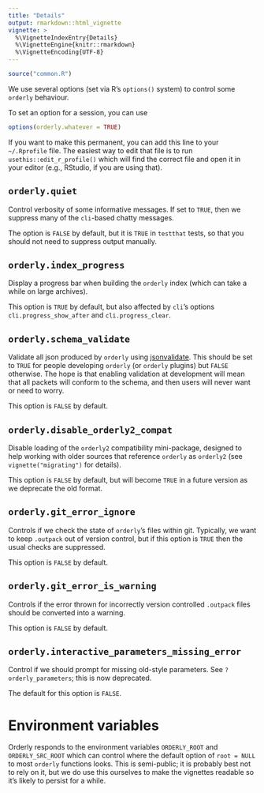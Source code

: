 ```yaml
---
title: "Details"
output: rmarkdown::html_vignette
vignette: >
  %\VignetteIndexEntry{Details}
  %\VignetteEngine{knitr::rmarkdown}
  %\VignetteEncoding{UTF-8}
---
```


```r
source("common.R")
```

We use several options (set via R's `options()` system) to control some `orderly` behaviour.

To set an option for a session, you can use

```r
options(orderly.whatever = TRUE)
```

If you want to make this permanent, you can add this line to your `~/.Rprofile` file.  The easiest way to edit that file is to run `usethis::edit_r_profile()` which will find the correct file and open it in your editor (e.g., RStudio, if you are using that).

## `orderly.quiet`

Control verbosity of some informative messages.  If set to `TRUE`, then we suppress many of the `cli`-based chatty messages.

The option is `FALSE` by default, but it is `TRUE` in `testthat` tests, so that you should not need to suppress output manually.

## `orderly.index_progress`

Display a progress bar when building the `orderly` index (which can take a while on large archives).

This option is `TRUE` by default, but also affected by `cli`'s options `cli.progress_show_after` and `cli.progress_clear`.

## `orderly.schema_validate`

Validate all json produced by `orderly` using [jsonvalidate](https://docs.ropensci.org/jsonvalidate/).  This should be set to `TRUE` for people developing `orderly` (or `orderly` plugins) but `FALSE` otherwise.  The hope is that enabling validation at development will mean that all packets will conform to the schema, and then users will never want or need to worry.

This option is `FALSE` by default.

## `orderly.disable_orderly2_compat`

Disable loading of the `orderly2` compatibility mini-package, designed to help working with older sources that reference `orderly` as `orderly2` (see `vignette("migrating")` for details).

This option is `FALSE` by default, but will become `TRUE` in a future version as we deprecate the old format.

## `orderly.git_error_ignore`

Controls if we check the state of `orderly`'s files within git.  Typically, we want to keep `.outpack` out of version control, but if this option is `TRUE` then the usual checks are suppressed.

This option is `FALSE` by default.

## `orderly.git_error_is_warning`

Controls if the error thrown for incorrectly version controlled `.outpack` files should be converted into a warning.

This option is `FALSE` by default.

## `orderly.interactive_parameters_missing_error`

Control if we should prompt for missing old-style parameters.  See `?orderly_parameters`; this is now deprecated.

The default for this option is `FALSE`.

# Environment variables

Orderly responds to the environment variables `ORDERLY_ROOT` and `ORDERLY_SRC_ROOT` which can control where the default option of `root = NULL` to most `orderly` functions looks.  This is semi-public; it is probably best not to rely on it, but we do use this ourselves to make the vignettes readable so it's likely to persist for a while.
